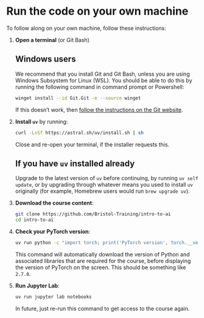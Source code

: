 # Run the code on your own machine

To follow along on your own machine, follow these instructions:

1. **Open a terminal** (or Git Bash)

   ::: {.callout-note}
   ## Windows users

   We recommend that you install Git and Git Bash, unless you are using Windows Subsystem for Linux (WSL).
   You should be able to do this by running the following command in command prompt or Powershell:

   ```bash
   winget install --id Git.Git -e --source winget
   ```

   If this doesn't work, then [follow the instructions on the Git website](https://git-scm.com/downloads/win).
   :::

2. **Install `uv`** by running:

   ```bash
   curl -LsSf https://astral.sh/uv/install.sh | sh
   ```

   Close and re-open your terminal, if the installer requests this.

   ::: {.callout-note}
   ## If you have `uv` installed already
   Upgrade to the latest version of `uv` before continuing, by running `uv self update`, or by upgrading through whatever means you used to install `uv` originally (for example, Homebrew users would run `brew upgrade uv`).
   :::

3. **Download the course content**:

   ```bash
   git clone https://github.com/Bristol-Training/intro-to-ai
   cd intro-to-ai
   ```

4. **Check your PyTorch version**:

   ```bash
   uv run python -c "import torch; print('PyTorch version', torch.__version__)"
   ```

   This command will automatically download the version of Python and associated libraries that are required for the course, before displaying the version of PyTorch on the screen.
    This should be something like `2.7.0`.

5. **Run Jupyter Lab**:

   ```bash
   uv run jupyter lab notebooks
   ```

   In future, just re-run this command to get access to the course again.

